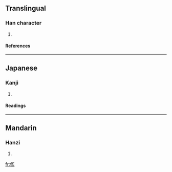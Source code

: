 ==Translingual==
===Han character===
{{Han char|rad=人|as=14|sn=16|four=|canj=人尸戈廿 (OSIT), 人尸一廿 (OSMT)}}
# {{defn|Han}}
====References====
{{Han ref|kx=0120.010|dkj=01229|dj=0253.160|hdz=10230.050|uh=5116|ud=20758}}
----
==Japanese==
===Kanji===
{{ja-kanji|grade=|rs=人14}}
# {{defn|Japanese}}
====Readings====
{{ja-readings|on=[[らん]] (ran)|kun=[[みにくい]] (minikui)}}
----
==Mandarin==
===Hanzi===
{{cmn-hanzi|pin=[[lán]] (lan2)|wg=lan<sup>2</sup>}}
# {{defn|Mandarin}}

[[fr:儖]]